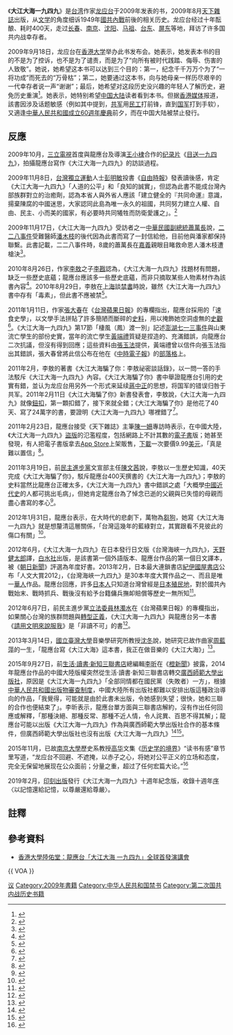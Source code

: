 {{noteTA
|1=zh-cn:博客; zh-tw:部落格; zh-hk:網誌; zh-sg:部落格;
|2=zh-tw:蔣中正; zh-cn:蒋介石; zh-hk:蔣介石;
}}
{{Refimprove|time=2014-08-07T01:51:52+00:00}}
{{Infobox Book 
| name                 = 大江大海一九四九
| image                = [[File:Dajiangdahai1949.png|200px]]
| image_caption        = 《大江大海一九四九》封面
| author               = [[龍應台|龍應台]]
| title_orig           = 
| translator           = 
| illustrator          =
| cover_artist         = 
| country              = {{ROC-TW}}
| language             = 正體中文
| series               = 世紀對話
| subject              = [[中國近代史|中國近代史]]（[[國共內戰|國共內戰]]）
| genre                = 歷史故事
| publisher            = [[天下雜誌|天下雜誌]]
| release_date         = 2009年8月31日
| chinese_release_date =
| media_type           = 平裝
| pages                = 367
| size_weight          =
| format               = 
| isbn                 = 978-9862410493
| oclc                 = 
| preceded_by          = 《[[帝國和台客|帝國和台客]]》
| followed_by          = 
}}

《'''大江大海一九四九'''》是[[台湾|台湾]]作家[[龙应台|龙应台]]于2009年发表的书，2009年8月[[天下雜誌|天下雜誌]]出版，从[[文学|文学]]的角度细诉1949年[[國共內戰|國共內戰]]前後的相关历史。龙应台经过十年酝酿、耗时400天，走过[[长春|长春]]、[[南京|南京]]、[[沈阳|沈阳]]、[[马祖|马祖]]、[[臺東縣|台东]]、[[屏東縣|屏东]]等地，拜访了许多国共内战幸存者。 

2009年9月18日，龙应台在[[香港大学|香港大学]]举办此书发布会。她表示，她发表本书的目的不是为了控诉，也不是为了谴责，而是为了“向所有被时代践踏、侮辱、伤害的人致敬”。她说，她希望这本书可以达到三个目的：第一，纪念千千万万个为了“一将功成”而死去的“万骨枯”；第二，她要通过这本书，向与她母亲一样历尽艰辛的一代幸存者说一声“谢谢”；最后，她希望对这段历史没兴趣的年轻人了解历史，避免历史重演<ref>{{cite news  | language =zh-hans  | author =斯洋  | coauthors =  | url =https://www.voachinese.com/a/a-21-2009-09-19-voa18-60907557/1016202.html  | title =龍應台新書展現60年傷痛  | work =[[美國之音|美國之音]]中文網  | publisher =美國之音  | pages =  | date =2009-09-19  | accessdate =2019-02-10  | archive-date =2019-02-10  | archive-url =https://web.archive.org/web/20190210152554/https://www.voachinese.com/a/a-21-2009-09-19-voa18-60907557/1016202.html  | dead-url =no  }}</ref>。她表示，她特别希望[[中国大陆|中国大陆]]读者看到本书。但据[[香港媒体|香港媒体]]报道，該書因涉及话题敏感（例如其中提到，[[共军|共军]]用[[民工|民工]]打前锋，直到[[中華民國國軍|国军]]打到手软），又適逢[[中華人民共和國成立60週年慶典|中華人民共和國成立60週年慶典]]前夕，而在中国大陆被禁止發行。

==反應==
2009年10月，[[三立電視|三立電視]]首度與龍應台及導演[[王小棣|王小棣]]合作的[[纪录片|纪录片]]《[[目送一九四九|目送一九四九]]》，拍攝龍應台寫作《大江大海一九四九》的訪談過程。 

2009年11月8日，[[台灣獨立運動|台灣獨立運動]]人士[[彭明敏|彭明敏]]投書《[[自由時報|自由時報]]》發表讀後感，肯定《大江大海一九四九》「人道的公平」和「良知的誠實」，但認為此書不能成台灣內部族群對立的治癒劑，認為本省人與外省人應該「建立健全的『共同命運』意識，揚棄陳腐的中國迷思，大家認同此島為唯一永久的祖國，共同努力建立人權、自由、民主、小而美的國家，有必要時共同犧牲而防衛愛護之」。<ref>{{Cite news | url=http://news.ltn.com.tw/news/world/paper/349207 | title=從龍應台著《大江大海一九四九》說起——台灣觀點 | date=2009-11-08 | author=彭明敏 | publisher=自由時報 | accessdate=2014-08-07 | archive-date=2014-08-08 | archive-url=https://web.archive.org/web/20140808060050/http://news.ltn.com.tw/news/world/paper/349207 | dead-url=no }}</ref>

2009年11月17日，《大江大海一九四九》受訪者之一[[中華民國副總統|中華民國副總統]][[蕭萬長|蕭萬長]]說，[[二二八事件|二二八事件]]受難醫師[[潘木枝|潘木枝]]的後代因為此書而寫了一封信給他，目前他與潘家都保持聯繫。此書記載，二二八事件時，8歲的蕭萬長在[[嘉義|嘉義]]親眼目睹救命恩人潘木枝遭槍決<ref>{{cite news|url=|title=觀看目送1949 蕭副總統：要疼惜台灣|author=黃慧敏|work=[[中央通訊社|中央通訊社]]|date=2009-11-17|accessdate=2019-02-09|quote=}}</ref>。

2010年8月26日，作家[[李敖|李敖]]之子[[李戡|李戡]]認為，《大江大海一九四九》找題材有問題，缺乏一些歷史底蘊；龍應台應該多一些歷史底蘊，而非只摘取某些人物素材作為該書內容<ref>{{cite news|url=https://www.chinatimes.com/newspapers/20100828001005-260303|title=李戡贈書韓寒 買不到獨唱團|author=李蜚鴻|work=[[旺報|旺報]]|date=2010-08-28|accessdate=2020-03-13|quote=}}</ref>。2010年8月29日，李敖在[[上海|上海]]談[[禁書|禁書]]時說，雖然《大江大海一九四九》書中存有「毒素」，但此書不應被禁<ref>{{cite news|url=https://www.chinatimes.com/newspapers/20100830000693-260306|title=李敖上海談禁書 褒貶龍應台|author=宋丁儀|work=旺報|date=2010-08-30|accessdate=2020-01-19|quote=}}</ref>。

2011年1月11日，作家[[張大春|張大春]]在《[[台灣蘋果日報|台灣蘋果日報]]》的專欄指出，龍應台採用的「速食史學」，以文學手法拼貼了許多簡陋而斷碎的[[史料|史料]]，用以掩飾她空洞虛無的[[史觀|史觀]]<ref>{{cite news | language =zh-hant | author =張大春 | url =http://www.appledaily.com.tw/appledaily/article/headline/20110111/33102088 | title =速食史學的文明矛盾 | publisher =台灣蘋果日報 | date =2011-01-11 | accessdate =2019-02-09 | archive-date =2017-04-25 | archive-url =https://web.archive.org/web/20170425095604/http://www.appledaily.com.tw/appledaily/article/headline/20110111/33102088 | dead-url =no }}</ref>。《大江大海一九四九》第17節「棲風（鳳）渡一別」記述[[澎湖七一三事件|澎湖七一三事件]]與山東流亡學生的部份史實，當年的流亡學生[[黃端禮|黃端禮]]質疑是捏造的、充滿錯誤，向龍應台二次抗議，但沒有得到回應；這些資料由[[張玉法|張玉法]]提供，黃端禮曾以信件向張玉法指出其錯誤，張大春曾將此信公布在他在《[[中時電子報|中時電子報]]》的[[部落格|部落格]]上。

2011年2月，李敖的著書《大江大海騙了你：李敖祕密談話錄》，以一問一答的手法駁斥《大江大海一九四九》內容。《大江大海騙了你》書中舉證龍應台引用的史實有錯，並认为龙应台用另外一个形式来延续[[蔣中正|蔣中正]]的思想，将国军的错误归咎于共军。2011年2月11日《大江大海騙了你》新書發表會，李敖說，《大江大海一九四九》就像[[鈕扣|鈕扣]]，第一顆扣錯了，接下來就全錯；《大江大海騙了你》是他花了40天、寫了24萬字的書，要證明《大江大海一九四九》哪裡錯了<ref>{{cite news|url=http://hk.crntt.com/doc/1015/9/5/6/101595636.html|title=李敖出新書 批龍應台歷史認知錯誤|author=黃筱筠|work=[[中評社|中評社]]|date=2011-02-11|accessdate=2020-01-19|quote=}}</ref>。 

2011年2月23日，龍應台接受《天下雜誌》主筆[[陳一姍|陳一姍]]專訪時表示，在中國大陸，《大江大海一九四九》[[盜版|盜版]]的氾濫程度，包括網路上不計其數的[[電子書|電子書]]版；她甚至發現，有人把電子書版拿去[[App_Store_(iOS)|App Store]]上架販售，[[下載|下載]]一次要價9.99[[美元|美元]]，「真是難以置信」<ref>{{cite news |language = zh-hant | author = 潘罡 |url=https://www.chinatimes.com/newspapers/20110223000905-260306 | title =龍應台大江大海 大陸盜版狂賣 | publisher = 旺報 | date =2011-02-23 | accessdate =2020-03-13}}</ref>。

2011年3月19日，前[[民主進步黨|民主進步黨]]文宣部主任[[陳文茜|陳文茜]]說，李敖以一生歷史知識，40天完成《大江大海騙了你》，駁斥龍應台400天撰書的《大江大海一九四九》；李敖的史料當然比龍應台正確太多，《大江大海一九四九》書中錯誤之處「大概學[[中國近代史|中國近代史]]的人都可挑出毛病」，但她肯定龍應台為了悼念已逝的父親與已失憶的母親而盡心書寫的孝心<ref>{{cite news |language = zh-hant | author = 陳文茜|url=https://tw.appledaily.com/headline/daily/20110319/33259302 | title =大江大海中的黃金 | publisher = 台灣蘋果日報 | date =2011-03-19 | accessdate =2019-02-09}}</ref>。

2012年1月31日，龍應台表示，在大時代的悲劇下，萬物為[[芻狗|芻狗]]，她寫《大江大海一九四九》就是想釐清這層關係，「台灣這幾年的藍綠對立，其實跟看不見彼此的傷口有關」<ref>{{cite news |language = zh-hant | author = 邱祖胤 |url=https://www.chinatimes.com/newspapers/20120201000349-260107 | title =筆鋒如劍 敢言的文人性格 | publisher = 中國時報 | date =2012-02-01 | accessdate =2020-03-13}}</ref>。

2012年6月，《大江大海一九四九》在日本發行日文版《台灣海峽一九四九》，[[天野健太郎|天野健太郎]]譯，[[白水社|白水社]]出版，是該書第一個外語版本、龍應台作品的第一個日文譯本，被《[[朝日新聞|朝日新聞]]》評選為年度好書。2013年2月，日本最大連鎖書店[[紀伊國屋書店|紀伊國屋書店]]公布「人文大賞2012」，《台灣海峽一九四九》是30本年度大賞作品之一、而且是唯一[[華人|華人]]作品。龍應台回應，許多[[日本人|日本人]]只知道台灣曾經是[[日本殖民地|日本殖民地]]，對於國共內戰始末、戰時抓兵、戰後沒有給予台籍傭兵撫卹賠償等歷史一無所知<ref>{{cite news |language = zh-hant | author = 李怡芸 |url=https://www.chinatimes.com/newspapers/20130220001049-260301 | title =大江大海 獲日最大連鎖書店大賞 | publisher = 旺報 | date =2013-02-20 | accessdate =2020-03-13}}</ref>。

2012年6月7日，前民主進步黨[[立法委員|立法委員]][[林濁水|林濁水]]在《台灣蘋果日報》的專欄指出，如果關心台灣的族群問題與[[轉型正義|轉型正義]]，《大江大海一九四九》與龍應台另一本書《[[請用文明來說服我|請用文明來說服我]]》是「非讀不可」的書<ref>{{cite news |language = zh-hant | author = 林濁水 |url=https://tw.appledaily.com/headline/daily/20120607/34283307 | title =龍應台與劉憶如 | publisher = 台灣蘋果日報 | date =2012-06-07 | accessdate =2020-03-13}}</ref>。

2013年3月14日，[[國立臺灣大學|國立臺灣大學]]音樂學研究所教授[[沈冬|沈冬]]說，她研究已故作曲家[[周藍萍|周藍萍]]的一生，「龍應台寫《大江大海》這本書，我正在做音樂的《大江大海》」<ref>{{cite news |language = zh-hant | author = 林佩怡 |url=https://www.chinatimes.com/newspapers/20130315000490-260115 | title =周藍萍傳奇一生 譜寶島回想曲 | publisher = 中國時報 | date =2013-03-15 | accessdate =2020-03-13}}</ref>。

2015年9月27日，前[[生活·讀書·新知三聯書店|生活·讀書·新知三聯書店]]總編輯[[李昕|李昕]]在《[[橙新聞|橙新聞]]》披露，2014年龍應台作品的中國大陸版權突然從生活·讀書·新知三聯書店轉交[[廣西師範大學出版社|廣西師範大學出版社]]，原因是《大江大海一九四九》「全部同情都在國民黨（失敗者）一方」，根據[[中華人民共和國出版物審查制度|中華人民共和國出版物審查制度]]，中國大陸所有出版社都難以安排出版這種政治導向的作品，「我覺得，可能就是由於此書未出版，令她感到失望；很快，她和三聯的合作也便結束了」。李昕表示，龍應台單方面與三聯書店解約，沒有作出任何回應或解釋，「那種決絕、那種反常、那種不近人情，令人詫異、百思不得其解」；龍應台可能以出版《大江大海一九四九》作為與廣西師範大學出版社合作的基本條件，但廣西師範大學出版社也沒有出版《大江大海一九四九》<ref>{{cite news | language =zh-hant | author =李昕 | url =http://www.orangenews.hk/blog/system/2015/09/27/010021464.shtml | title =「大江大海」的文人記憶（四之二） | publisher =橙新聞 | date =2015-09-27 | accessdate =2020-03-14 | archive-date =2016-07-29 | archive-url =https://web.archive.org/web/20160729155615/http://www.orangenews.hk/blog/system/2015/09/27/010021464.shtml | dead-url =no }}</ref><ref>{{cite news | language =zh-hant | author =朱建陵 | url =https://www.chinatimes.com/realtimenews/20151102004812-260409 | title =因為《大江大海1949》 龍應台與三聯書局鬧翻 | publisher =[[中時電子報|中時電子報]] | date =2015-11-02 | accessdate =2020-03-13 | archive-date =2015-12-07 | archive-url =https://web.archive.org/web/20151207121644/http://www.chinatimes.com/realtimenews/20151102004812-260409 | dead-url =no }}</ref>。

2015年11月，已故[[南京大學|南京大學]]歷史系教授[[高华|高华]]文集《[[历史学的境界|历史学的境界]]》“读书有感”章节里写道，“龙应台不回避、不遮掩，以赤子之心，将她对公平正义的立场和态度，完全无保留地展现在公众面前；分量之重，超过了任何宏篇大论。”<ref>{{cite book|author=高华|title=《历史学的境界》|location=广西|publisher=广西师范大学出版社|date=2015-11|pages=103|ISBN=978-7549571413|accessdate=2016-02-20|language=zh-cn}}</ref>

2019年2月，[[印刻出版|印刻出版]]發行《大江大海一九四九》十週年紀念版，收錄十週年[[序|序]]〈以記憶還給記憶，以尊嚴還給尊嚴〉。

==註釋==
{{reflist}}

==參考資料==
*[https://web.archive.org/web/20161226055039/http://www.cedars.hku.hk/cedarstube/player.php?1=1&programid=256 香港大學陸佑堂：龍應台「大江大海 一九四九」全球首發演講會]

{{ VOA }}
[[Category:中文書籍|议]]
[[Category:2009年書籍|Category:2009年書籍]]
[[Category:中华人民共和国禁书|Category:中华人民共和国禁书]]
[[Category:第二次国共内战历史书籍|Category:第二次国共内战历史书籍]]